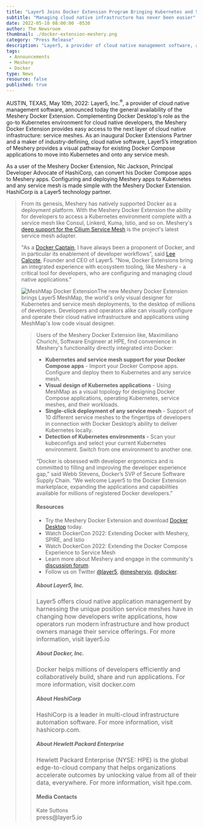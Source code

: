 ```yaml
---
title: "Layer5 Joins Docker Extension Program Bringing Kubernetes and Service Mesh Management to Docker with Meshery"
subtitle: "Managing cloud native infrastructure has never been easier"
date: 2022-05-10 08:00:00 -0530
author: The Newsroom
thumbnail: ./docker-extension-meshery.png
category: "Press Release"
description: "Layer5, a provider of cloud native management software, announced today the general availability of the Meshery Docker Extension. Complementing Docker Desktop's role as the go-to Kubernetes environment for cloud native developers, the Meshery Docker Extension provides easy access to the next layer of cloud native infrastructure: service meshes. As an inaugural Docker Extensions Partner and a maker of industry-defining, cloud native software, Layer5’s integration of Meshery provides a visual pathway for existing Docker Compose applications to move into Kubernetes and onto any service mesh."
tags:
 - Announcements
 - Meshery
 - Docker
type: News
resource: false
published: true
---
```



<NewsWrapper>
 
<p>AUSTIN, TEXAS, May 10th, 2022: Layer5, Inc.<sup>®</sup>, a provider of cloud native management software, announced today the general availability of the <Link to="/docker-extension-meshery">Meshery Docker Extension</Link>. <BlockquoteAlt className="pull-right" 
  quote="The Meshery Docker Extension offers an easy button to go from Docker Compose to Kubernetes to any Service Mesh."
  person="Nic Jackson"
  title="Principal Developer Advocate at HashiCorp"
/>Complementing Docker Desktop's role as the go-to Kubernetes environment for cloud native developers, the Meshery Docker Extension provides easy access to the next layer of cloud native infrastructure: service meshes. As an inaugural Docker Extensions Partner and a maker of industry-defining, cloud native software, Layer5’s integration of Meshery provides a visual pathway for existing Docker Compose applications to move into Kubernetes and onto any service mesh.</p><p>
As a user of the Meshery Docker Extension, <Link to="/community/members/nic-jackson">Nic Jackson</Link>, Principal Developer Advocate of HashiCorp, can <Link to="/blog/docker/extending-the-docker-compose-experience-to-service-mesh">convert his Docker Compose apps to Meshery apps</Link>. Configuring and deploying Meshery apps to Kubernetes and any service mesh is made simple with the Meshery Docker Extension. HashiCorp is a <Link to="/news/layer5-and-hashicorp-launch-service-mesh-partnership">Layer5 technology partner</Link>.</p>

<Blockquote className="pull-left"
  quote='"The Meshery Extension transforms Docker Desktop into a powerful load generation utility, conveniently enabling me to deploy and configure any service mesh with a click of the button and invoke and control load-based performance tests from my desktop."'
  person="Maximiliano Churichi"
  title="Software Engineer at HPE"
/>

<p>From its genesis, Meshery has natively supported Docker as a deployment platform. With the Meshery Docker Extension the ability for developers to access a Kubernetes environment complete with a service mesh like Consul, Linkerd, Kuma, Istio, and so on. Meshery's <a href="https://docs.meshery.io/concepts/architecture/adapters">deep support for the Cilium Service Mesh</a> is the project's latest service mesh adapter.</p>

<p>"As a <a href="https://www.docker.com/blog/docker-captain-take-5-lee-calcote/">Docker Captain</a>, I have always been a proponent of Docker, and in particular its enablement of developer workflows", said <a href="https://www.linkedin.com/in/leecalcote">Lee Calcote</a>, Founder and CEO of Layer5. "Now, Docker Extensions bring an integrated experience with ecosystem tooling, like <Link to="/meshery">Meshery</Link> - a critical tool for developers, who are configuring and managing cloud native applications."</p>

<p><img src={meshmapextension} alt="MeshMap Docker Extension" />The new Meshery Docker Extension brings <Link to="/meshmap">Layer5 MeshMap</Link>, the world's only visual designer for Kubernetes and service mesh deployments, to the desktop of millions of developers. Developers and operators alike can visually configure and operate their cloud native infrastructure and applications using MeshMap's low code visual designer.</p>

<Blockquote className="pull-right"
  quote="With a goal to bring workload identity and attestation to all service meshes, HPE Security Engineering uses the Meshery Docker Extension to deploy their service mesh of choice and test the performance of our SPIFFE and SPIRE-based identity solution."
  person="Maximiliano Churichi"
  title="Software Engineer at HPE"
/>

<p>
Users of the Meshery Docker Extension like, Maximiliano Churichi,
Software Engineer at HPE, find convenience in Meshery's functionality directly integrated into Docker:</p>
<ul>
<li><strong>Kubernetes and service mesh support for your Docker Compose apps</strong> - Import your Docker Compose apps. Configure and deploy them to Kubernetes and any service mesh.</li>

<li><strong>Visual design of Kubernetes applications</strong> - Using <Link to="/meshmap">MeshMap</Link> as a visual topology for designing Docker Compose applications, operating Kubernetes, service meshes, and their workloads.</li>

<li><strong>Single-click deployment of any service mesh</strong> - Support of 10 different service meshes to the fingertips of developers in connection with Docker Desktop’s ability to deliver Kubernetes locally.</li>

<li><strong>Detection of Kubernetes environments -</strong> Scan your kubeconfigs and select your current Kubernetes environment. Switch from one environment to another one.</li> 
</ul>

<p>“Docker is obsessed with developer ergonomics and is committed to filling and improving the developer experience gap,” said Webb Stevens, Docker’s SVP of Secure Software Supply Chain. “We welcome Layer5 to the Docker Extension marketplace, expanding the applications and capabilities available for millions of registered Docker developers.”</p>


#### Resources

- Try the <Link to="/docker-extension-meshery">Meshery Docker Extension</Link>  and download <a href="https://www.docker.com/products/docker-desktop/">Docker Desktop</a> today.
- Watch DockerCon 2022: <Link to="/blog/docker/extending-docker-with-meshery-spire-and-istio">Extending Docker with Meshery, SPIRE, and Istio</Link>
- Watch DockerCon 2022: <Link to="/blog/docker/extending-the-docker-compose-experience-to-service-mesh">Extending the Docker Compose Experience to Service Mesh</Link>
- Learn more about <Link to="/meshery">Meshery</Link> and engage in the community's <a href="https://discuss.layer5.io">discussion forum</a>.
- Follow us on Twitter <a href="https://twitter.com/layer5">@layer5</a>, <a href="https://twitter.com/mesheryio">@mesheryio</a>, <a href="https://twitter.com/docker">@docker</a>.


##### About Layer5, Inc.
<p style="font-size:1rem">
Layer5 offers cloud native application management by harnessing the unique position service meshes have in changing how developers write applications, how operators run modern infrastructure and how product owners manage their service offerings. For more information, visit layer5.io</p>

##### About Docker, Inc. 
<p style="font-size:1rem">
Docker helps millions of developers efficiently and collaboratively build, share and run applications. For more information, visit docker.com</p>

##### About HashiCorp
<p style="font-size:1rem">
HashiCorp is a leader in multi-cloud infrastructure automation software. For more information, visit hashicorp.com.</p>

##### About Hewlett Packard Enterprise
<p style="font-size:1rem">
Hewlett Packard Enterprise (NYSE: HPE) is the global edge-to-cloud company that helps organizations accelerate outcomes by unlocking value from all of their data, everywhere. For more information, visit hpe.com.</p>

#### Media Contacts
<p>Kate Suttons<br />
<span style="font-size:1rem">press@layer5.io</span></p>

</NewsWrapper>
